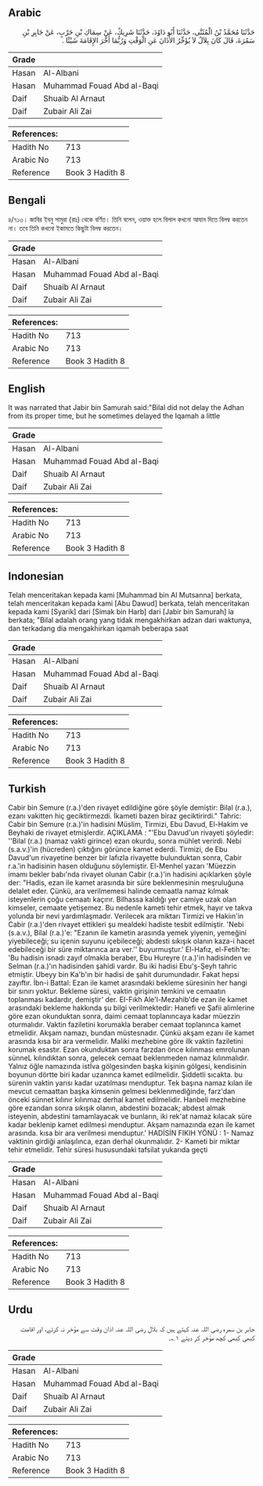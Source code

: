 ## Arabic


<div dir="rtl" lang="ar" style={{fontSize:'larger',backgroundColor:'#f8f9fa',padding:20}}>
حَدَّثَنَا مُحَمَّدُ بْنُ الْمُثَنَّى، حَدَّثَنَا أَبُو دَاوُدَ، حَدَّثَنَا شَرِيكٌ، عَنْ سِمَاكِ بْنِ حَرْبٍ، عَنْ جَابِرِ بْنِ سَمُرَةَ، قَالَ كَانَ بِلاَلٌ لاَ يُؤَخِّرُ الأَذَانَ عَنِ الْوَقْتِ وَرُبُّمَا أَخَّرَ الإِقَامَةَ شَيْئًا ‏.‏
</div>
<div style={{backgroundColor:'#f8f9fa',padding:20, marginBottom: 10}}><table> <thead> <tr> <th>Grade</th> <th></th> </tr> </thead> <tbody> <tr><td>Hasan</td><td>Al-Albani</td></tr><tr><td>Hasan</td><td>Muhammad Fouad Abd al-Baqi</td></tr><tr><td>Daif</td><td>Shuaib Al Arnaut</td></tr><tr><td>Daif</td><td>Zubair Ali Zai</td></tr></tbody></table><table> <thead> <tr> <th>References:</th> <th></th> </tr> </thead> <tbody><tr><td>Hadith No</td><td>713</td></tr><tr><td>Arabic No</td><td>713</td></tr><tr><td>Reference</td><td>Book 3 Hadith 8</td></tr></tbody></table></div>

## Bengali


<div dir="ltr" lang="bn" style={{fontSize:'larger',backgroundColor:'#f8f9fa',padding:20}}>
৪/৭১৩। জাবির ইবনু সামুরা (রাঃ) থেকে বর্ণিত। তিনি বলেন, ওয়াক্ত হলে বিলাল কখনো আযান দিতে বিলম্ব করতেন না। তবে তিনি কখনো ইকামতে কিছুটা বিলম্ব করতেন।
</div>
<div style={{backgroundColor:'#f8f9fa',padding:20, marginBottom: 10}}><table> <thead> <tr> <th>Grade</th> <th></th> </tr> </thead> <tbody> <tr><td>Hasan</td><td>Al-Albani</td></tr><tr><td>Hasan</td><td>Muhammad Fouad Abd al-Baqi</td></tr><tr><td>Daif</td><td>Shuaib Al Arnaut</td></tr><tr><td>Daif</td><td>Zubair Ali Zai</td></tr></tbody></table><table> <thead> <tr> <th>References:</th> <th></th> </tr> </thead> <tbody><tr><td>Hadith No</td><td>713</td></tr><tr><td>Arabic No</td><td>713</td></tr><tr><td>Reference</td><td>Book 3 Hadith 8</td></tr></tbody></table></div>

## English


<div dir="ltr" lang="en" style={{fontSize:'larger',backgroundColor:'#f8f9fa',padding:20}}>
It was narrated that Jabir bin Samurah said:"Bilal did not delay the Adhan from its proper time, but he sometimes delayed the Iqamah a little
</div>
<div style={{backgroundColor:'#f8f9fa',padding:20, marginBottom: 10}}><table> <thead> <tr> <th>Grade</th> <th></th> </tr> </thead> <tbody> <tr><td>Hasan</td><td>Al-Albani</td></tr><tr><td>Hasan</td><td>Muhammad Fouad Abd al-Baqi</td></tr><tr><td>Daif</td><td>Shuaib Al Arnaut</td></tr><tr><td>Daif</td><td>Zubair Ali Zai</td></tr></tbody></table><table> <thead> <tr> <th>References:</th> <th></th> </tr> </thead> <tbody><tr><td>Hadith No</td><td>713</td></tr><tr><td>Arabic No</td><td>713</td></tr><tr><td>Reference</td><td>Book 3 Hadith 8</td></tr></tbody></table></div>

## Indonesian


<div dir="ltr" lang="id" style={{fontSize:'larger',backgroundColor:'#f8f9fa',padding:20}}>
Telah menceritakan kepada kami [Muhammad bin Al Mutsanna] berkata, telah menceritakan kepada kami [Abu Dawud] berkata, telah menceritakan kepada kami [Syarik] dari [Simak bin Harb] dari [Jabir bin Samurah] ia berkata; "Bilal adalah orang yang tidak mengakhirkan adzan dari waktunya, dan terkadang dia mengakhirkan iqamah beberapa saat
</div>
<div style={{backgroundColor:'#f8f9fa',padding:20, marginBottom: 10}}><table> <thead> <tr> <th>Grade</th> <th></th> </tr> </thead> <tbody> <tr><td>Hasan</td><td>Al-Albani</td></tr><tr><td>Hasan</td><td>Muhammad Fouad Abd al-Baqi</td></tr><tr><td>Daif</td><td>Shuaib Al Arnaut</td></tr><tr><td>Daif</td><td>Zubair Ali Zai</td></tr></tbody></table><table> <thead> <tr> <th>References:</th> <th></th> </tr> </thead> <tbody><tr><td>Hadith No</td><td>713</td></tr><tr><td>Arabic No</td><td>713</td></tr><tr><td>Reference</td><td>Book 3 Hadith 8</td></tr></tbody></table></div>

## Turkish


<div dir="ltr" lang="tr" style={{fontSize:'larger',backgroundColor:'#f8f9fa',padding:20}}>
Cabir bin Semure (r.a.)'den rivayet edildiğine göre şöyle demiştir: Bilal (r.a.), ezanı vakitten hiç geciktirmezdi. İkameti bazen biraz geciktirirdi." Tahric: Cabir bin Semure (r.a.)'in hadisini Müslim, Tirmizi, Ebu Davud, El-Hakim ve Beyhaki de rivayet etmişlerdir. AÇIKLAMA : "'Ebu Davud'un rivayeti şöyledir: ''Bilal (r.a.) (namaz vakti girince) ezan okurdu, sonra mühlet verirdi. Nebi (s.a.v.)'in (hücreden) çıktığını görünce kamet ederdi. Tirmizi, de Ebu Davud'un rivayetine benzer bir lafızIa rivayette bulunduktan sonra, Cabir r.a.'in hadisinin hasen olduğunu söylemiştir. El-Menhel yazarı 'Müezzin imamı bekler babı'nda rivayet olunan Cabir (r.a.)'in hadisini açıklarken şöyle der: "Hadis, ezan ile kamet arasında bir süre beklenmesinin meşruluğuna delalet eder. Çünkü, ara verilmemesi halinde cemaatla namaz kılmak isteyenlerin çoğu cemaatı kaçırır. Bilhassa kaldığı yer camiye uzak olan kimseler, cemaate yetişemez. Bu nedenle kameti tehir etmek, hayır ve takva yolunda bir nevi yardımlaşmadır. Verilecek ara miktarı Tirmizi ve Hakiın'in Cabir (r.a.)'den rivayet ettikleri şu mealdeki hadiste tesbit edilmiştir. 'Nebi (s.a.v.), Bilal (r.a.)'e: "Ezanın ile kametin arasında yemek yiyenin, yemeğini yiyebileceği; su içenin suyunu içebileceği; abdesti sıkışık olanın kaza-i hacet edebileceği bir süre miktarınca ara ver.'' buyurmuştur.' El-Hafız, el-Fetih'te: 'Bu hadisin isnadı zayıf olmakla beraber, Ebu Hureyre (r.a.)'in hadisinden ve Selman (r.a.)'ın hadisinden şahidi vardır. Bu iki hadisi Ebu'ş-Şeyh tahric etmiştir. Ubeyy bin Ka'b'ın bir hadisi de şahit durumundadır. Fakat hepsi zayıftır. İbn-i Battal: Ezan ile kamet arasındaki bekleme süresinin her hangi bir sınırı yoktur. Bekleme süresi, vaktin girişinin temkini ve cemaatın toplanması kadardır, demiştir' der. EI-Fıkh Ale'l-Mezahib'de ezan ile kamet arasındaki bekleme hakkında şu bilgi verilmektedir: Hanefi ve Şafii alimlerine göre ezan okunduktan sonra, daimi cemaat toplanıncaya kadar müezzin oturmalıdır. Vaktin faziletini korumakla beraber cemaat toplanınca kamet etmelidir. Akşam namazı, bundan müstesnadır. Çünkü akşam ezanı ile kamet arasında kısa bir ara vermelidir. Maliki mezhebine göre ilk vaktin faziletini korumak esastır. Ezan okunduktan sonra farzdan önce kılınması emrolunan sünneL kılındıktan sonra, gelecek cemaat beklenmeden namaz kılınmalıdır. Yalnız öğle namazında istİva gölgesinden başka kişinin gölgesi, kendisinin boyunun dörtte biri kadar uzanınca kamet edilmelidir. Şiddetli sıcakta. bu sürenin vaktin yarısı kadar uzatılması menduptur. Tek başına namaz kılan ile mevcut cemaattan başka kimsenin gelmesi beklenmediğinde, farz'dan önceki sünnet kılınır kılınmaz derhal kamet edilmelidir. Hanbeli mezhebine göre ezandan sonra sıkışık olanın, abdestini bozacak; abdest almak isteyenin, abdestini tamamlayacak ve bunların, iki rek'at namaz kılacak süre kadar beklenip kamet edilmesi menduptur. Akşam namazında ezan ile kamet arasında. kısa bir ara verilmesi menduptur.' HADİSİN FIKIH YÖNÜ : 1- Namaz vaktinin girdiği anlaşılınca, ezan derhal okunmalıdır. 2- Kameti bir miktar tehir etmelidir. Tehir süresi hususundaki tafsilat yukarıda geçti
</div>
<div style={{backgroundColor:'#f8f9fa',padding:20, marginBottom: 10}}><table> <thead> <tr> <th>Grade</th> <th></th> </tr> </thead> <tbody> <tr><td>Hasan</td><td>Al-Albani</td></tr><tr><td>Hasan</td><td>Muhammad Fouad Abd al-Baqi</td></tr><tr><td>Daif</td><td>Shuaib Al Arnaut</td></tr><tr><td>Daif</td><td>Zubair Ali Zai</td></tr></tbody></table><table> <thead> <tr> <th>References:</th> <th></th> </tr> </thead> <tbody><tr><td>Hadith No</td><td>713</td></tr><tr><td>Arabic No</td><td>713</td></tr><tr><td>Reference</td><td>Book 3 Hadith 8</td></tr></tbody></table></div>

## Urdu


<div dir="rtl" lang="ur" style={{fontSize:'larger',backgroundColor:'#f8f9fa',padding:20}}>
جابر بن سمرہ رضی اللہ عنہ کہتے ہیں کہ بلال رضی اللہ عنہ اذان وقت سے مؤخر نہ کرتے، اور اقامت کبھی کبھی کچھ مؤخر کر دیتے ۱؎۔
</div>
<div style={{backgroundColor:'#f8f9fa',padding:20, marginBottom: 10}}><table> <thead> <tr> <th>Grade</th> <th></th> </tr> </thead> <tbody> <tr><td>Hasan</td><td>Al-Albani</td></tr><tr><td>Hasan</td><td>Muhammad Fouad Abd al-Baqi</td></tr><tr><td>Daif</td><td>Shuaib Al Arnaut</td></tr><tr><td>Daif</td><td>Zubair Ali Zai</td></tr></tbody></table><table> <thead> <tr> <th>References:</th> <th></th> </tr> </thead> <tbody><tr><td>Hadith No</td><td>713</td></tr><tr><td>Arabic No</td><td>713</td></tr><tr><td>Reference</td><td>Book 3 Hadith 8</td></tr></tbody></table></div>